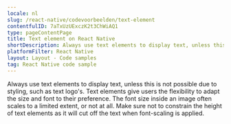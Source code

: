 ```yaml
---
locale: nl
slug: /react-native/codevoorbeelden/text-element
contentfulID: 7aTxUzUExczK2t3ChWiAQ1
type: pageContentPage
title: Text element on React Native
shortDescription: Always use text elements to display text, unless this is not possible due to styling, such as text logo's.
platformFilter: React Native
layout: Layout - Code samples
tag: React Native code sample
---
```


Always use text elements to display text, unless this is not possible due to styling, such as text logo's. Text elements give users the flexibility to adapt the size and font to their preference. The font size inside an image often scales to a limited extent, or not at all. Make sure not to constrain the height of text elements as it will cut off the text when font-scaling is applied.

<CodeSample id="text-element" locale="nl" platform="react native"/>